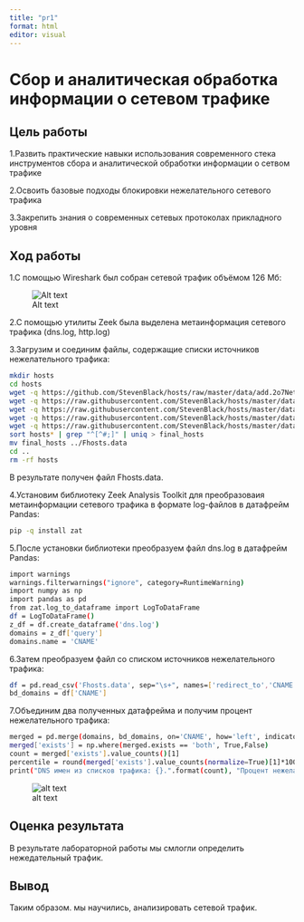 ---
title: "pr1"
format: html
editor: visual
---


# Сбор и аналитическая обработка информации о сетевом трафике

## Цель работы

1.Развить практические навыки использования современного стека инструментов сбора и аналитической обработки информации о сетвом трафике

2.Освоить базовые подходы блокировки нежелательного сетевого трафика

3.Закрепить знания о современных сетевых протоколах прикладного уровня

## Ход работы

1.C помощью Wireshark был собран сетевой трафик объёмом 126 Мб:

![Alt text](screenshots/1.png)

2.C помощью утилиты Zeek была выделена метаинформация сетевого трафика (dns.log, http.log)

3.Загрузим и соединим файлы, содержащие списки источников нежелательного трафика:

```bash
mkdir hosts
cd hosts
wget -q https://github.com/StevenBlack/hosts/raw/master/data/add.2o7Net/hosts
wget -q https://raw.githubusercontent.com/StevenBlack/hosts/master/data/KADhosts/hosts
wget -q https://raw.githubusercontent.com/StevenBlack/hosts/master/data/yoyo.org/hosts
wget -q https://raw.githubusercontent.com/StevenBlack/hosts/master/data/tiuxo/hosts
wget -q https://raw.githubusercontent.com/StevenBlack/hosts/master/data/URLHaus/hosts
sort hosts* | grep "^[^#;]" | uniq > final_hosts
mv final_hosts ../Fhosts.data
cd ..
rm -rf hosts
```

В результате получен файл Fhosts.data.

4.Установим библиотеку Zeek Analysis Toolkit для преобразоваия метаинформации сетевого трафика в формате log-файлов в датафрейм Pandas:

```bash
pip -q install zat
```

5.После установки библиотеки преобразуем файл dns.log в датафрейм Pandas:

```bash
import warnings
warnings.filterwarnings("ignore", category=RuntimeWarning)
import numpy as np
import pandas as pd
from zat.log_to_dataframe import LogToDataFrame
df = LogToDataFrame()
z_df = df.create_dataframe('dns.log')
domains = z_df['query']
domains.name = 'CNAME'

```

6.Затем преобразуем файл со списком источников нежелательного трафика:

```bash
df = pd.read_csv('Fhosts.data', sep="\s+", names=['redirect_to','CNAME'])
bd_domains = df['CNAME']

```

7.Объединим два полученных датафрейма и получим процент нежелательного трафика:

```bash
merged = pd.merge(domains, bd_domains, on='CNAME', how='left', indicator='exists')
merged['exists'] = np.where(merged.exists == 'both', True,False)
count = merged['exists'].value_counts()[1]
percentile = round(merged['exists'].value_counts(normalize=True)[1]*100, 2)
print("DNS имен из списков трафика: {}.".format(count), "Процент нежелательного трафика: {}%.".format(percentile), sep='\n')

```

![alt text](screenshots/2.png)

## Оценка результата

В результате лабораторной работы мы смлогли определить нежедательный трафик.

## Вывод

Таким образом. мы научились, анализировать сетевой трафик.
